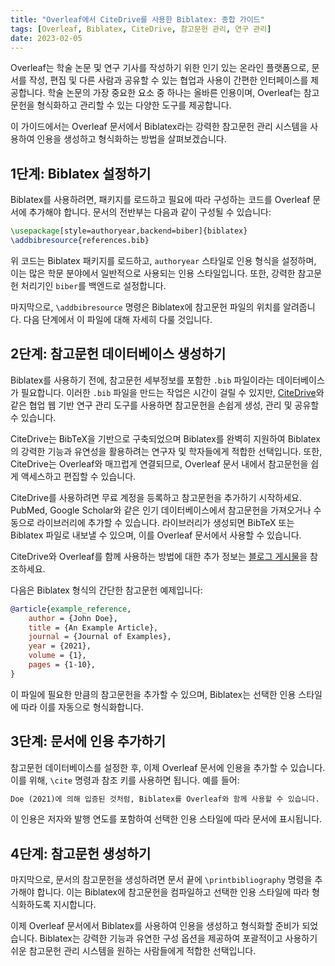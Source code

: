 ```yaml
---
title: "Overleaf에서 CiteDrive를 사용한 Biblatex: 종합 가이드"
tags: [Overleaf, Biblatex, CiteDrive, 참고문헌 관리, 연구 관리]
date: 2023-02-05
---
```


Overleaf는 학술 논문 및 연구 기사를 작성하기 위한 인기 있는 온라인 플랫폼으로, 문서를 작성, 편집 및 다른 사람과 공유할 수 있는 협업과 사용이 간편한 인터페이스를 제공합니다. 학술 논문의 가장 중요한 요소 중 하나는 올바른 인용이며, Overleaf는 참고문헌을 형식화하고 관리할 수 있는 다양한 도구를 제공합니다.

이 가이드에서는 Overleaf 문서에서 Biblatex라는 강력한 참고문헌 관리 시스템을 사용하여 인용을 생성하고 형식화하는 방법을 살펴보겠습니다.


<CiteDrive />

## 1단계: Biblatex 설정하기

Biblatex를 사용하려면, 패키지를 로드하고 필요에 따라 구성하는 코드를 Overleaf 문서에 추가해야 합니다. 문서의 전반부는 다음과 같이 구성될 수 있습니다:

```latex
\usepackage[style=authoryear,backend=biber]{biblatex}
\addbibresource{references.bib}
```

위 코드는 Biblatex 패키지를 로드하고, `authoryear` 스타일로 인용 형식을 설정하며, 이는 많은 학문 분야에서 일반적으로 사용되는 인용 스타일입니다. 또한, 강력한 참고문헌 처리기인 `biber`를 백엔드로 설정합니다.

마지막으로, `\addbibresource` 명령은 Biblatex에 참고문헌 파일의 위치를 알려줍니다. 다음 단계에서 이 파일에 대해 자세히 다룰 것입니다.

## 2단계: 참고문헌 데이터베이스 생성하기

Biblatex를 사용하기 전에, 참고문헌 세부정보를 포함한 `.bib` 파일이라는 데이터베이스가 필요합니다. 이러한 `.bib` 파일을 만드는 작업은 시간이 걸릴 수 있지만, [CiteDrive](https://www.citedrive.com/)와 같은 협업 웹 기반 연구 관리 도구를 사용하면 참고문헌을 손쉽게 생성, 관리 및 공유할 수 있습니다.

CiteDrive는 BibTeX을 기반으로 구축되었으며 Biblatex를 완벽히 지원하여 Biblatex의 강력한 기능과 유연성을 활용하려는 연구자 및 학자들에게 적합한 선택입니다. 또한, CiteDrive는 Overleaf와 매끄럽게 연결되므로, Overleaf 문서 내에서 참고문헌을 쉽게 액세스하고 편집할 수 있습니다.

CiteDrive를 사용하려면 무료 계정을 등록하고 참고문헌을 추가하기 시작하세요. PubMed, Google Scholar와 같은 인기 데이터베이스에서 참고문헌을 가져오거나 수동으로 라이브러리에 추가할 수 있습니다. 라이브러리가 생성되면 BibTeX 또는 Biblatex 파일로 내보낼 수 있으며, 이를 Overleaf 문서에서 사용할 수 있습니다.

CiteDrive와 Overleaf를 함께 사용하는 방법에 대한 추가 정보는 [블로그 게시물](https://www.overleaf.com/blog/better-bibliography-management-with-overleaf-citedrive-and-bibtex-biblatex)을 참조하세요.

다음은 Biblatex 형식의 간단한 참고문헌 예제입니다:

```bibtex
@article{example_reference,   
	author = {John Doe},   
	title = {An Example Article},   
	journal = {Journal of Examples},   
	year = {2021},   
	volume = {1},   
	pages = {1-10}, 
}
```

이 파일에 필요한 만큼의 참고문헌을 추가할 수 있으며, Biblatex는 선택한 인용 스타일에 따라 이를 자동으로 형식화합니다.

## 3단계: 문서에 인용 추가하기

참고문헌 데이터베이스를 설정한 후, 이제 Overleaf 문서에 인용을 추가할 수 있습니다. 이를 위해, `\cite` 명령과 참조 키를 사용하면 됩니다. 예를 들어:

```latex
Doe (2021)에 의해 입증된 것처럼, Biblatex를 Overleaf와 함께 사용할 수 있습니다.
```

이 인용은 저자와 발행 연도를 포함하여 선택한 인용 스타일에 따라 문서에 표시됩니다.

## 4단계: 참고문헌 생성하기

마지막으로, 문서의 참고문헌을 생성하려면 문서 끝에 `\printbibliography` 명령을 추가해야 합니다. 이는 Biblatex에 참고문헌을 컴파일하고 선택한 인용 스타일에 따라 형식화하도록 지시합니다.

이제 Overleaf 문서에서 Biblatex를 사용하여 인용을 생성하고 형식화할 준비가 되었습니다. Biblatex는 강력한 기능과 유연한 구성 옵션을 제공하여 포괄적이고 사용하기 쉬운 참고문헌 관리 시스템을 원하는 사람들에게 적합한 선택입니다.
